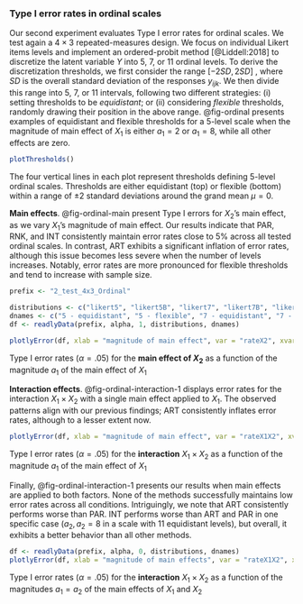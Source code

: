 ### Type I error rates in ordinal scales {#ordinal}
Our second experiment evaluates Type I error rates for ordinal scales. We test again a $4 \times 3$ repeated-measures design. We focus on individual Likert items levels and implement an ordered-probit method [@Liddell:2018] to discretize the latent variable $Y$ into 5, 7, or 11 ordinal levels. To derive the discretization thresholds, we first consider the range $[-2SD, 2SD]$ , where $SD$ is the overall standard deviation of the responses $y_{ijk}$. We then divide this range into 5, 7, or 11 intervals, following two different strategies: (i) setting thresholds to be *equidistant*; or (ii) considering *flexible* thresholds, randomly drawing their position in the above range. @fig-ordinal presents examples of equidistant and flexible thresholds for a 5-level scale when the magnitude of main effect of $X_1$ is either $a_1 = 2$ or $a_1 = 8$, while all other effects are zero. 

::: {#fig-ordinal}
```r
plotThresholds()
```
The four vertical lines in each plot represent thresholds defining 5-level ordinal scales. Thresholds are either equidistant (top) or flexible (bottom) within a range of $\pm 2$ standard deviations around the grand mean $\mu = 0$.  
:::

**Main effects**. @fig-ordinal-main present Type I errors for $X_2$'s main effect, as we vary $X_1$'s magnitude of main effect. Our results indicate that PAR, RNK, and INT consistently maintain error rates close to $5\%$ across all tested ordinal scales. In contrast, ART exhibits a significant inflation of error rates, although this issue becomes less severe when the number of levels increases. Notably, error rates are more pronounced for flexible thresholds and tend to increase with sample size. 

::: {#fig-ordinal-main}
```r
prefix <- "2_test_4x3_Ordinal"

distributions <- c("likert5", "likert5B", "likert7", "likert7B", "likert11", "likert11B")
dnames <- c("5 - equidistant", "5 - flexible", "7 - equidistant", "7 - flexible", "11 - equidistant", "11 - flexible")
df <- readlyData(prefix, alpha, 1, distributions, dnames)

plotlyError(df, xlab = "magnitude of main effect", var = "rateX2", xvar = "effectX1", max = 52)
```
Type I error rates ($\alpha = .05$) for the **main effect of $X_2$** as a function of the magnitude $a_1$ of the main effect of $X_1$
:::

**Interaction effects**. @fig-ordinal-interaction-1 displays error rates for the interaction $X_1 \times X_2$ with a single main effect applied to $X_1$. The observed patterns align with our previous findings; ART consistently inflates error rates, although to a lesser extent now.  

::: {#fig-ordinal-interaction-1}
```r

plotlyError(df, xlab = "magnitude of main effect", var = "rateX1X2", xvar = "effectX1", max = 45)
```
Type I error rates ($\alpha = .05$) for the **interaction** $X_1 \times X_2$ as a function of the magnitude $a_1$ of the main effect of $X_1$ 
:::

Finally, @fig-ordinal-interaction-1 presents our results when main effects are applied to both factors. None of the methods successfully maintains low error rates across all conditions. Intriguingly, we note that ART consistently performs worse than PAR. INT performs worse than ART and PAR in one specific case ($a_2, a_2 = 8$ in a scale with 11 equidistant levels), but overall, it exhibits a better behavior than all other methods. 

::: {#fig-ordinal-interaction-2}
```r
df <- readlyData(prefix, alpha, 0, distributions, dnames)
plotlyError(df, xlab = "magnitude of main effects", var = "rateX1X2", xvar = "effectX1", max = 105)

```
Type I error rates ($\alpha = .05$) for the **interaction** $X_1 \times X_2$ as a function of the magnitudes $a_1 = a_2$ of the main effects of $X_1$ and $X_2$ 
:::

